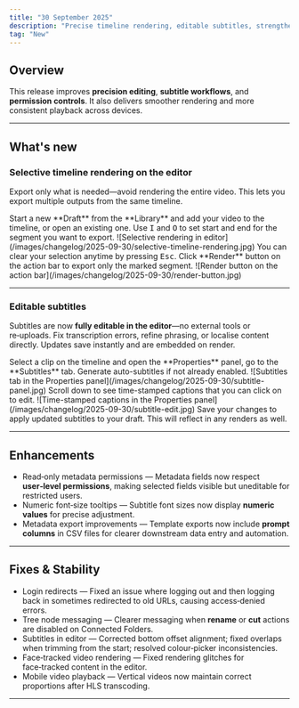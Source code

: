 ```yaml
---
title: "30 September 2025"
description: "Precise timeline rendering, editable subtitles, strengthened metadata permissions, and stability improvements."
tag: "New"
---
```


## Overview

This release improves **precision editing**, **subtitle workflows**, and **permission controls**. It also delivers smoother rendering and more consistent playback across devices.

---

## What's new

### Selective timeline rendering on the editor
Export only what is needed—avoid rendering the entire video. This lets you export multiple outputs from the same timeline.

<Steps>
  <Step title="Create a draft or open an existing one">
    Start a new **Draft** from the **Library** and add your video to the timeline, or open an existing one.
  </Step>
  <Step title="Mark In/Out points">
    Use <kbd>I</kbd> and <kbd>O</kbd> to set start and end for the segment you want to export.
    <Frame caption="Segment marked in the timeline">
        ![Selective rendering in editor](/images/changelog/2025-09-30/selective-timeline-rendering.jpg)
    </Frame>
    <Info>
      You can clear your selection anytime by pressing <kbd>Esc</kbd>.
    </Info>
  </Step>
  <Step title="Render the selection">
    Click **Render** button on the action bar to export only the marked segment.
    <Frame caption="Render button on the action bar with the selected time">
        ![Render button on the action bar](/images/changelog/2025-09-30/render-button.jpg)
    </Frame>
  </Step>
</Steps>

---

### Editable subtitles
Subtitles are now **fully editable in the editor**—no external tools or re‑uploads. Fix transcription errors, refine phrasing, or localise content directly. Updates save instantly and are embedded on render.

<Steps>
  <Step title="Select a clip on the timeline">
    Select a clip on the timeline and open the **Properties** panel, go to the **Subtitles** tab. Generate auto-subtitles if not already enabled.
    <Frame caption="Subtitles tab in the Properties panel">
        ![Subtitles tab in the Properties panel](/images/changelog/2025-09-30/subtitle-panel.jpg)
    </Frame>
  </Step>
  <Step title="Scroll down to edit captions">
    Scroll down to see time-stamped captions that you can click on to edit.
    <Frame caption="Time-stamped captions in the Properties panel">
        ![Time-stamped captions in the Properties panel](/images/changelog/2025-09-30/subtitle-edit.jpg)
    </Frame>
  </Step>
  <Step title="Render with updates">
    Save your changes to apply updated subtitles to your draft. This will reflect in any renders as well. 
  </Step>
</Steps>

---

## Enhancements

- Read‑only metadata permissions — Metadata fields now respect **user‑level permissions**, making selected fields visible but uneditable for restricted users.
- Numeric font‑size tooltips — Subtitle font sizes now display **numeric values** for precise adjustment.
- Metadata export improvements — Template exports now include **prompt columns** in CSV files for clearer downstream data entry and automation.

---

## Fixes & Stability

- Login redirects — Fixed an issue where logging out and then logging back in sometimes redirected to old URLs, causing access‑denied errors.
- Tree node messaging — Clearer messaging when **rename** or **cut** actions are disabled on Connected Folders.
- Subtitles in editor — Corrected bottom offset alignment; fixed overlaps when trimming from the start; resolved colour‑picker inconsistencies.
- Face‑tracked video rendering — Fixed rendering glitches for face‑tracked content in the editor.
- Mobile video playback — Vertical videos now maintain correct proportions after HLS transcoding.

---
